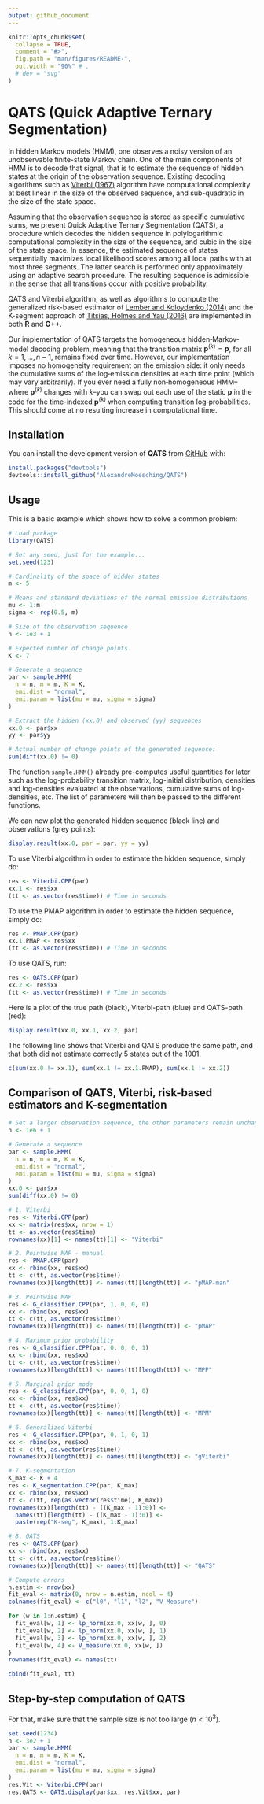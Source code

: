 ```yaml
---
output: github_document
---
```


<!-- README.md is generated from README.Rmd. Please edit that file -->

```r
knitr::opts_chunk$set(
  collapse = TRUE,
  comment = "#>",
  fig.path = "man/figures/README-",
  out.width = "90%" # ,
  # dev = "svg"
)
```

# QATS (Quick Adaptive Ternary Segmentation)

<!-- badges: start -->

<!-- badges: end -->

In hidden Markov models (HMM), one observes a noisy version of an unobservable finite-state Markov chain. One of the main components of HMM is to decode that signal, that is to estimate the sequence of hidden states at the origin of the observation sequence. Existing decoding algorithms such as [Viterbi (1967)](https://doi.org/10.1109/TIT.1967.1054010) algorithm have computational complexity at best linear in the size of the observed sequence, and sub-quadratic in the size of the state space.

Assuming that the observation sequence is stored as specific cumulative sums, we present Quick Adaptive Ternary Segmentation (QATS), a procedure which decodes the hidden sequence in polylogarithmic computational complexity in the size of the sequence, and cubic in the size of the state space. In essence, the estimated sequence of states sequentially maximizes local likelihood scores among all local paths with at most three segments. The latter search is performed only approximately using an adaptive search procedure. The resulting sequence is admissible in the sense that all transitions occur with positive probability.

QATS and Viterbi algorithm, as well as algorithms to compute the generalized risk-based estimator of [Lember and Koloydenko (2014)](https://dl.acm.org/doi/10.5555/2627435.2627436) and the K-segment approach of [Titsias, Holmes and Yau (2016)](https://doi.org/10.1080/01621459.2014.998762) are implemented in both **R** and **C++**.

Our implementation of QATS targets the homogeneous hidden‐Markov‐model decoding problem, meaning that the transition matrix $\boldsymbol{p}^{(k)} = \boldsymbol{p}$, for all $k=1,\ldots,n-1$, remains fixed over time. However, our implementation imposes no homogeneity requirement on the emission side: it only needs the cumulative sums of the log‐emission densities at each time point (which may vary arbitrarily). If you ever need a fully non‐homogeneous HMM--where $\boldsymbol{p}^{(k)}$ changes with $k$--you can swap out each use of the static $\boldsymbol{p}$ in the code for the time-indexed $\boldsymbol{p}^{(k)}$ when computing transition log‐probabilities. This should come at no resulting increase in computational time.

## Installation

You can install the development version of **QATS** from [GitHub](https://github.com/) with:

```r
install.packages("devtools")
devtools::install_github("AlexandreMoesching/QATS")
```

## Usage

This is a basic example which shows how to solve a common problem:

```r
# Load package
library(QATS)

# Set any seed, just for the example...
set.seed(123)

# Cardinality of the space of hidden states
m <- 5

# Means and standard deviations of the normal emission distributions
mu <- 1:m
sigma <- rep(0.5, m)

# Size of the observation sequence
n <- 1e3 + 1

# Expected number of change points
K <- 7

# Generate a sequence
par <- sample.HMM(
  n = n, m = m, K = K,
  emi.dist = "normal",
  emi.param = list(mu = mu, sigma = sigma)
)

# Extract the hidden (xx.0) and observed (yy) sequences
xx.0 <- par$xx
yy <- par$yy

# Actual number of change points of the generated sequence:
sum(diff(xx.0) != 0)
```

The function `sample.HMM()` already pre-computes useful quantities for later such as the log-probability transition matrix, log-initial distribution, densities and log-densities evaluated at the observations, cumulative sums of log-densities, etc. The list of parameters will then be passed to the different functions.

We can now plot the generated hidden sequence (black line) and observations (grey points):

```r
display.result(xx.0, par = par, yy = yy)
```

To use Viterbi algorithm in order to estimate the hidden sequence, simply do:

```r
res <- Viterbi.CPP(par)
xx.1 <- res$xx
(tt <- as.vector(res$time)) # Time in seconds
```

To use the PMAP algorithm in order to estimate the hidden sequence, simply do:

```r
res <- PMAP.CPP(par)
xx.1.PMAP <- res$xx
(tt <- as.vector(res$time)) # Time in seconds
```

To use QATS, run:

```r
res <- QATS.CPP(par)
xx.2 <- res$xx
(tt <- as.vector(res$time)) # Time in seconds
```

Here is a plot of the true path (black), Viterbi-path (blue) and QATS-path (red):

```r
display.result(xx.0, xx.1, xx.2, par)
```

The following line shows that Viterbi and QATS produce the same path, and that both did not estimate correctly 5 states out of the 1001.

```r
c(sum(xx.0 != xx.1), sum(xx.1 != xx.1.PMAP), sum(xx.1 != xx.2))
```

## Comparison of QATS, Viterbi, risk-based estimators and K-segmentation

```r
# Set a larger observation sequence, the other parameters remain unchanged
n <- 1e6 + 1

# Generate a sequence
par <- sample.HMM(
  n = n, m = m, K = K,
  emi.dist = "normal",
  emi.param = list(mu = mu, sigma = sigma)
)
xx.0 <- par$xx
sum(diff(xx.0) != 0)

# 1. Viterbi
res <- Viterbi.CPP(par)
xx <- matrix(res$xx, nrow = 1)
tt <- as.vector(res$time)
rownames(xx)[1] <- names(tt)[1] <- "Viterbi"

# 2. Pointwise MAP - manual
res <- PMAP.CPP(par)
xx <- rbind(xx, res$xx)
tt <- c(tt, as.vector(res$time))
rownames(xx)[length(tt)] <- names(tt)[length(tt)] <- "pMAP-man"

# 3. Pointwise MAP
res <- G_classifier.CPP(par, 1, 0, 0, 0)
xx <- rbind(xx, res$xx)
tt <- c(tt, as.vector(res$time))
rownames(xx)[length(tt)] <- names(tt)[length(tt)] <- "pMAP"

# 4. Maximum prior probability
res <- G_classifier.CPP(par, 0, 0, 0, 1)
xx <- rbind(xx, res$xx)
tt <- c(tt, as.vector(res$time))
rownames(xx)[length(tt)] <- names(tt)[length(tt)] <- "MPP"

# 5. Marginal prior mode
res <- G_classifier.CPP(par, 0, 0, 1, 0)
xx <- rbind(xx, res$xx)
tt <- c(tt, as.vector(res$time))
rownames(xx)[length(tt)] <- names(tt)[length(tt)] <- "MPM"

# 6. Generalized Viterbi
res <- G_classifier.CPP(par, 0, 1, 0, 1)
xx <- rbind(xx, res$xx)
tt <- c(tt, as.vector(res$time))
rownames(xx)[length(tt)] <- names(tt)[length(tt)] <- "gViterbi"

# 7. K-segmentation
K_max <- K + 4
res <- K_segmentation.CPP(par, K_max)
xx <- rbind(xx, res$xx)
tt <- c(tt, rep(as.vector(res$time), K_max))
rownames(xx)[length(tt) - ((K_max - 1):0)] <-
  names(tt)[length(tt) - ((K_max - 1):0)] <-
  paste(rep("K-seg", K_max), 1:K_max)

# 8. QATS
res <- QATS.CPP(par)
xx <- rbind(xx, res$xx)
tt <- c(tt, as.vector(res$time))
rownames(xx)[length(tt)] <- names(tt)[length(tt)] <- "QATS"

# Compute errors
n.estim <- nrow(xx)
fit_eval <- matrix(0, nrow = n.estim, ncol = 4)
colnames(fit_eval) <- c("l0", "l1", "l2", "V-Measure")

for (w in 1:n.estim) {
  fit_eval[w, 1] <- lp_norm(xx.0, xx[w, ], 0)
  fit_eval[w, 2] <- lp_norm(xx.0, xx[w, ], 1)
  fit_eval[w, 3] <- lp_norm(xx.0, xx[w, ], 2)
  fit_eval[w, 4] <- V_measure(xx.0, xx[w, ])
}
rownames(fit_eval) <- names(tt)

cbind(fit_eval, tt)
```

## Step-by-step computation of QATS

For that, make sure that the sample size is not too large ($n < 10^3$).

```r
set.seed(1234)
n <- 3e2 + 1
par <- sample.HMM(
  n = n, m = m, K = K,
  emi.dist = "normal",
  emi.param = list(mu = mu, sigma = sigma)
)
res.Vit <- Viterbi.CPP(par)
res.QATS <- QATS.display(par$xx, res.Vit$xx, par)
```
